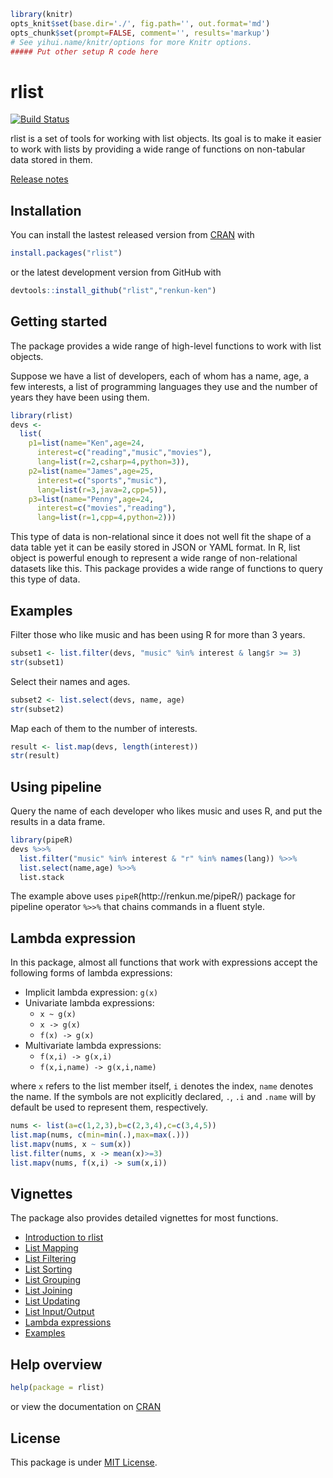 ```r
library(knitr)
opts_knit$set(base.dir='./', fig.path='', out.format='md')
opts_chunk$set(prompt=FALSE, comment='', results='markup')
# See yihui.name/knitr/options for more Knitr options.
##### Put other setup R code here

```

# rlist

[![Build Status](https://travis-ci.org/renkun-ken/rlist.png?branch=master)](https://travis-ci.org/renkun-ken/rlist)

rlist is a set of tools for working with list objects. Its goal is to make it easier to work with lists by providing a wide range of functions on non-tabular data stored in them.

[Release notes](https://github.com/renkun-ken/rlist/releases)

## Installation

You can install the lastest released version from [CRAN](http://cran.r-project.org/web/packages/rlist/) with

```r
install.packages("rlist")
```

or the latest development version from GitHub with

```r
devtools::install_github("rlist","renkun-ken")
```

## Getting started

The package provides a wide range of high-level functions to work with list objects.

Suppose we have a list of developers, each of whom has a name, age, a few interests, a list of programming languages they use and the number of years they have been using them.

```r
library(rlist)
devs <- 
  list(
    p1=list(name="Ken",age=24,
      interest=c("reading","music","movies"),
      lang=list(r=2,csharp=4,python=3)),
    p2=list(name="James",age=25,
      interest=c("sports","music"),
      lang=list(r=3,java=2,cpp=5)),
    p3=list(name="Penny",age=24,
      interest=c("movies","reading"),
      lang=list(r=1,cpp=4,python=2)))
```

This type of data is non-relational since it does not well fit the shape of a data table yet it can be easily stored in JSON or YAML format. In R, list object is powerful enough to represent a wide range of non-relational datasets like this. This package provides a wide range of functions to query this type of data.

## Examples

Filter those who like music and has been using R for more than 3 years.

```r
subset1 <- list.filter(devs, "music" %in% interest & lang$r >= 3)
str(subset1)
```

Select their names and ages.

```r
subset2 <- list.select(devs, name, age)
str(subset2)
```

Map each of them to the number of interests.

```r
result <- list.map(devs, length(interest))
str(result)
```

## Using pipeline

Query the name of each developer who likes music and uses R, and put the results in a data frame.

```r
library(pipeR)
devs %>>% 
  list.filter("music" %in% interest & "r" %in% names(lang)) %>>%
  list.select(name,age) %>>%
  list.stack
```

The example above uses `pipeR`(http://renkun.me/pipeR/) package for pipeline operator `%>>%` that chains commands in a fluent style.

## Lambda expression

In this package, almost all functions that work with expressions accept the following forms of lambda expressions:

- Implicit lambda expression: `g(x)`
- Univariate lambda expressions: 
    * `x ~ g(x)`
    * `x -> g(x)`
    * `f(x) -> g(x)`
- Multivariate lambda expressions:
    * `f(x,i) -> g(x,i)`
    * `f(x,i,name) -> g(x,i,name)`

where `x` refers to the list member itself, `i` denotes the index, `name` denotes the name. If the symbols are not explicitly declared, `.`, `.i` and `.name` will by default be used to represent them, respectively.

```r
nums <- list(a=c(1,2,3),b=c(2,3,4),c=c(3,4,5))
list.map(nums, c(min=min(.),max=max(.)))
list.mapv(nums, x ~ sum(x))
list.filter(nums, x -> mean(x)>=3)
list.mapv(nums, f(x,i) -> sum(x,i))
```

## Vignettes

The package also provides detailed vignettes for most functions. 

- [Introduction to rlist](http://cran.r-project.org/web/packages/rlist/vignettes/Introduction.html)
- [List Mapping](http://cran.r-project.org/web/packages/rlist/vignettes/Mapping.html)
- [List Filtering](http://cran.r-project.org/web/packages/rlist/vignettes/Filtering.html)
- [List Sorting](http://cran.r-project.org/web/packages/rlist/vignettes/Sorting.html)
- [List Grouping](http://cran.r-project.org/web/packages/rlist/vignettes/Grouping.html)
- [List Joining](http://cran.r-project.org/web/packages/rlist/vignettes/Joining.html)
- [List Updating](http://cran.r-project.org/web/packages/rlist/vignettes/Updating.html)
- [List Input/Output](http://cran.r-project.org/web/packages/rlist/vignettes/IO.html)
- [Lambda expressions](http://cran.r-project.org/web/packages/rlist/vignettes/Lambda.html)
- [Examples](http://cran.r-project.org/web/packages/rlist/vignettes/Examples.html)

## Help overview

```r
help(package = rlist)
```

or view the documentation on [CRAN](http://cran.r-project.org/web/packages/rlist/rlist.pdf)

## License

This package is under [MIT License](http://opensource.org/licenses/MIT).
